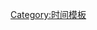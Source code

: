 {{Hatnote|1=[[File:Nuvola apps important yellow.svg|20px]] 除特别注明外，本文所有时间均以[[UTC+01:00|东一区]]时间（UTC+1）为准。}}<noinclude>[[Category:时间模板]]</noinclude>